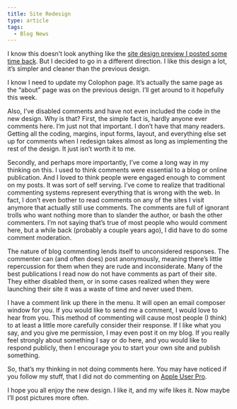 ```yaml
---
title: Site Redesign
type: article
tags:
  - Blog News
---
```


I know this doesn’t look anything like the [site design preview I posted some time back](/blog/2011/06/04/sneak-peak-site-redesign). But I decided to go in a different direction. I like this design a lot, it’s simpler and cleaner than the previous design.

I know I need to update my Colophon page. It’s actually the same page as the “about” page was on the previous design. I’ll get around to it hopefully this week.

Also, I’ve disabled comments and have not even included the code in the new design. Why is that? First, the simple fact is, hardly anyone ever comments here. I’m just not that important. I don’t have that many readers. Getting all the coding, margins, input forms, layout, and everything else set up for comments when I redesign takes almost as long as implementing the rest of the design. It just isn’t worth it to me.

Secondly, and perhaps more importantly, I’ve come a long way in my thinking on this. I used to think comments were essential to a blog or online publication. And I loved to think people were engaged enough to comment on my posts. It was sort of self serving. I’ve come to realize that traditional commenting systems represent everything that is wrong with the web. In fact, I don’t even bother to read comments on any of the sites I visit anymore that actually still use comments. The comments are full of ignorant trolls who want nothing more than to slander the author, or bash the other commenters. I’m not saying that’s true of most people who would comment here, but a while back (probably a couple years ago), I did have to do some comment moderation.

The nature of blog commenting lends itself to unconsidered responses. The commenter can (and often does) post anonymously, meaning there’s little repercussion for them when they are rude and inconsiderate. Many of the best publications I read now do not have comments as part of their site. They either disabled them, or in some cases realized when they were launching their site it was a waste of time and never used them.

I have a comment link up there in the menu. It will open an email composer window for you. If you would like to send me a comment, I would love to hear from you. This method of commenting will cause most people (I think) to at least a little more carefully consider their response. If I like what you say, and you give me permission, I may even post it on my blog. If you really feel strongly about something I say or do here, and you would like to respond publicly, then I encourage you to start your own site and publish something.

So, that’s my thinking in not doing comments here. You may have noticed if you follow my stuff, that I did not do commenting on [Apple User Pro](http://appleuserpro.com).

I hope you all enjoy the new design. I like it, and my wife likes it. Now maybe I’ll post pictures more often.
